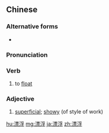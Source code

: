 ==Chinese==
{{zh-forms}}

===Alternative forms===
* {{zh-l|飄浮}}

===Pronunciation===
{{zh-pron
|m=piāofú
|c=piu1 fau4
|mn=qz,xm,zz:phiau-hû/tw,zz:phiau-phû
|cat=v,a
}}

===Verb===
{{zh-verb}}

# to [[float]]

===Adjective===
{{zh-adj}}

# [[superficial]]; [[showy]] (of style of work)

[[hu:漂浮]]
[[mg:漂浮]]
[[ja:漂浮]]
[[zh:漂浮]]